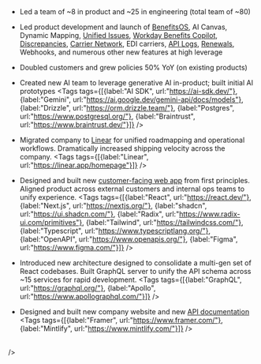  <Cover
  src="/img/covers/canvas.jpg"
  alt="Noyo"
  caption="Noyo AI Benefits Canvas"
/> 
<br />

- Led a team of ~8 in product and ~25 in engineering (total team of ~80)

- Led product development and launch of [BenefitsOS](https://noyo.com/os), AI Canvas, Dynamic Mapping,
[Unified Issues](https://docs.noyo.com/docs/members/issues/overview), [Workday Benefits Copilot](https://noyo.com/workday), [Discrepancies](https://new.noyo.com/announcements/finally-a-better-way-to-manage-data-errors), [Carrier Network](https://noyo.com/carriers), EDI carriers, [API Logs](https://new.noyo.com/announcements/fresh-updates-to-the-noyo-network-and-command-center), [Renewals](https://new.noyo.com/announcements/introducing-the-renewals-tool-just-in-time-for-open-enrollment), Webhooks, and numerous other new features at high leverage

- Doubled customers and grew policies 50% YoY (on existing products)

- Created new AI team to leverage generative AI in-product; built initial AI prototypes <Tags tags={[{label:"AI SDK", url:"https://ai-sdk.dev/"}, {label:"Gemini", url:"https://ai.google.dev/gemini-api/docs/models"}, {label:"Drizzle", url:"https://orm.drizzle.team/"}, {label:"Postgres", url:"https://www.postgresql.org/"}, {label:"Braintrust", url:"https://www.braintrust.dev/"}]} />

- Migrated company to [Linear](https://linear.app/homepage) for unified roadmapping and operational workflows.
Dramatically increased shipping velocity across the company. <Tags tags={[{label:"Linear", url:"https://linear.app/homepage"}]} />

- Designed and built new [customer-facing web app](https://new.noyo.com/announcements/the-new-command-center-is-here) from first principles.
Aligned product across external customers and internal ops teams to unify experience.  <Tags tags={[{label:"React", url:"https://react.dev/"}, {label:"Next.js", url:"https://nextjs.org/"}, {label:"shadcn", url:"https://ui.shadcn.com/"}, {label:"Radix", url:"https://www.radix-ui.com/primitives"}, {label:"Tailwind", url:"https://tailwindcss.com/"}, {label:"Typescript", url:"https://www.typescriptlang.org/"}, {label:"OpenAPI", url:"https://www.openapis.org/"}, {label:"Figma", url:"https://www.figma.com/"}]} />

- Introduced new architecture designed to consolidate a multi-gen set of React codebases.
Built GraphQL server to unify the API schema across ~15 services for rapid development. <Tags tags={[{label:"GraphQL", url:"https://graphql.org/"}, {label:"Apollo", url:"https://www.apollographql.com/"}]} />

- Designed and built new company website and new [API documentation](https://docs.noyo.com/) <Tags tags={[{label:"Framer", url:"https://www.framer.com/"}, {label:"Mintlify", url:"https://www.mintlify.com/"}]} />


<br />
 <Cover
  src="/img/covers/canvas-dark.jpg"
  alt="Noyo"
 
/> 
<Cover
  src="/img/covers/noyo-glass.png"
  alt="Noyo"
/> 
<Cover
  src="/img/covers/noyo-ops.png"
  alt="Noyo"
/> 